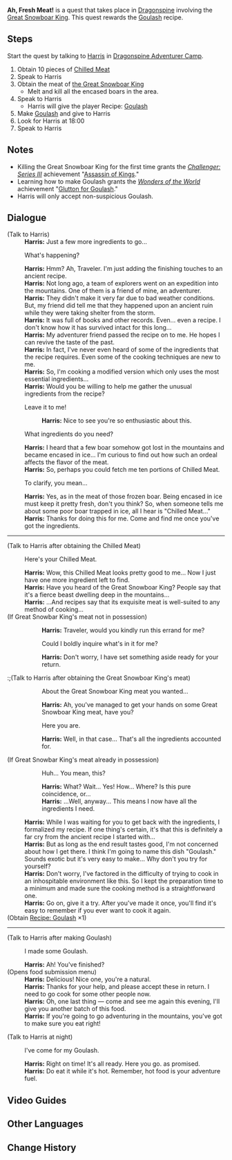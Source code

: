 {{Quest Infobox
|id            = 70106
|type          = World
|region        = Mondstadt
|area          = Dragonspine
|requirement   = Complete [[In the Mountains]] or defeat [[The Great Snowboar King]]
|startLocation = [[Dragonspine Adventurer Camp]], [[Mondstadt]]
|exp           = 300
|primogems     = 40
|rep           = Mondstadt
|repAmt        = 20
|other         = {{Card|Hero's Wit|4}}{{Card|Mystic Enhancement Ore|6}}{{Card|Delicious Goulash|5}}{{Card|Recipe|1|link=Recipe: Goulash|caption=1}}
|characters    = Harris; Traveler
}}
'''Ah, Fresh Meat!''' is a quest that takes place in [[Dragonspine]] involving the [[The Great Snowboar King|Great Snowboar King]]. This quest rewards the [[Goulash]] recipe.

==Steps==
Start the quest by talking to [[Harris]] in [[Dragonspine Adventurer Camp]].
# Obtain 10 pieces of [[Chilled Meat]]
# Speak to Harris
# Obtain the meat of [[the Great Snowboar King]]
#* Melt and kill all the encased boars in the area.
# Speak to Harris
#* Harris will give the player Recipe: [[Goulash]]
# Make [[Goulash]] and give to Harris
# Look for Harris at 18:00
# Speak to Harris

==Notes==
*Killing the Great Snowboar King for the first time grants the ''[[Challenger: Series III]]'' achievement "[[Assassin of Kings]]."
*Learning how to make Goulash grants the ''[[Wonders of the World]]'' achievement "[[Glutton for Goulash]]."
*Harris will only accept non-suspicious Goulash.

==Dialogue==
{{Dialogue start}}
{{Quest Description|[[Harris]], the chef at the [[Dragonspine Adventurer Camp|foothill camp]], has received inspiration from an ancient recipe and would like to create an all-new gourment dish. For this, he first requires 10 servings of [[Chilled Meat]]...}}

;(Talk to Harris)
:'''Harris:''' Just a few more ingredients to go...
:{{DIcon}} What's happening?
:'''Harris:''' Hmm? Ah, Traveler. I'm just adding the finishing touches to an ancient recipe.
:'''Harris:'''  Not long ago, a team of explorers went on an expedition into the mountains. One of them is a friend of mine, an adventurer.
:'''Harris:''' They didn't make it very far due to bad weather conditions. But, my friend did tell me that they happened upon an ancient ruin while they were taking shelter from the storm.
:'''Harris:''' It was full of books and other records. Even... even a recipe. I don't know how it has survived intact for this long...
:'''Harris:''' My adventurer friend passed the recipe on to me. He hopes I can revive the taste of the past.
:'''Harris:''' In fact, I've never even heard of some of the ingredients that the recipe requires. Even some of the cooking techniques are new to me.
:'''Harris:''' So, I'm cooking a modified version which only uses the most essential ingredients...
:'''Harris:''' Would you be willing to help me gather the unusual ingredients from the recipe?
:{{DIcon}} Leave it to me!
::'''Harris:''' Nice to see you're so enthusiastic about this.
:{{DIcon}} What ingredients do you need?
:'''Harris:''' I heard that a few boar somehow got lost in the mountains and became encased in ice... I'm curious to find out how such an ordeal affects the flavor of the meat.
:'''Harris:''' So, perhaps you could fetch me ten portions of Chilled Meat.
:{{DIcon}} To clarify, you mean...
:'''Harris:''' Yes, as in the meat of those frozen boar. Being encased in ice must keep it pretty fresh, don't you think? So, when someone tells me about some poor boar trapped in ice, all I hear is "Chilled Meat..."
:'''Harris:''' Thanks for doing this for me. Come and find me once you've got the ingredients.
----
;(Talk to Harris after obtaining the Chilled Meat)
:{{DIcon|Quest}} Here's your Chilled Meat.
:'''Harris:''' Wow, this Chilled Meat looks pretty good to me... Now I just have one more ingredient left to find.
:'''Harris:''' Have you heard of the Great Snowboar King? People say that it's a fierce beast dwelling deep in the mountains...
:'''Harris:''' ...And recipes say that its exquisite meat is well-suited to any method of cooking...
;(If Great Snowbar King's meat not in possession)
::'''Harris:''' Traveler, would you kindly run this errand for me?
::{{DIcon}} Could I boldly inquire what's in it for me?
::'''Harris:''' Don't worry, I have set something aside ready for your return.
{{Quest Description|update|You pass the ten slabs of Chilled Meat to Harris. Harris then commissions you once more to get a slab of the Great Snowboar King's meat...}}

:;(Talk to Harris after obtaining the Great Snowboar King's meat)
::{{DIcon|Quest}} About the Great Snowboar King meat you wanted...
::'''Harris:''' Ah, you've managed to get your hands on some Great Snowboar King meat, have you?
::{{DIcon}} Here you are.
::'''Harris:''' Well, in that case... That's all the ingredients accounted for.
;(If Great Snowbar King's meat already in possession)
::{{DIcon}} Huh... You mean, this?
::'''Harris:''' What? Wait... Yes! How... Where? Is this pure coincidence, or...
::'''Harris:''' ...Well, anyway... This means I now have all the ingredients I need.

:'''Harris:''' While I was waiting for you to get back with the ingredients, I formalized my recipe. If one thing's certain, it's that this is definitely a far cry from the ancient recipe I started with...
:'''Harris:''' But as long as the end result tastes good, I'm not concerned about how I get there. I think I'm going to name this dish "Goulash." Sounds exotic but it's very easy to make... Why don't you try for yourself?
:'''Harris:''' Don't worry, I've factored in the difficulty of trying to cook in an inhospitable environment like this. So I kept the preparation time to a minimum and made sure the cooking method is a straightforward one.
:'''Harris:''' Go on, give it a try. After you've made it once, you'll find it's easy to remember if you ever want to cook it again.
;(Obtain [[Recipe: Goulash]] ×1)
----
{{Quest Description|update|You have gathered all the ingredients, and Harris has also come up with his recipe. However, he seems to want you to make this Goulash with your own hands...}}

;(Talk to Harris after making Goulash)
:{{DIcon|Quest}} I made some Goulash.
:'''Harris:''' Ah! You've finished?
;(Opens food submission menu)
:'''Harris:''' Delicious! Nice one, you're a natural.
:'''Harris:''' Thanks for your help, and please accept these in return. I need to go cook for some other people now.
:'''Harris:''' Oh, one last thing &mdash; come and see me again this evening, I'll give you another batch of this food.
:'''Harris:''' If you're going to go adventuring in the mountains, you've got to make sure you eat right!

;(Talk to Harris at night)
:{{DIcon|Quest}} I've come for my Goulash.
:'''Harris:''' Right on time! It's all ready. Here you go. as promised.
:'''Harris:''' Do eat it while it's hot. Remember, hot food is your adventure fuel.
{{Dialogue end}}

==Video Guides==
{{EVT
|video1   = AwilPtiUZ70
|caption1 = Ah, Fresh Meat!

|video2   = https://youtu.be/akkSxkACP3U
|caption2 = Ah, Fresh Meat! Guide
}}

==Other Languages==
{{Other Languages
|en      = Ah, Fresh Meat!
|zhs     = 啊，新鲜的肉！
|zhs_rm  = A, Xīnxiān de Ròu!
|zht     = 啊，新鮮的肉！
|zht_rm  = A, Xīnxiān de Ròu!
|zh_tl   = Ah, Fresh Meat!
|ja      = あぁ、新鮮な肉！
|ja_rm   = Aa, Shinsenna Niku!
|ja_tl   = Ah, Fresh Meat!
|ko      = 아, 신선한 고기!
|ko_rm   = 
|ko_tl   = 
|es      = Ah, ¡carne fresca!
|es_tl   = Ah, Fresh Meat!
|fr      = Viande (assez) fraîche
|fr_tl   = (Fairly) Fresh Meat
|ru      = Ах, свежее мясо!
|ru_tl   = Ah, Fresh Meat!
|th      = อ่า เนื้อสด ๆ!
|th_rm   = 
|th_tl   = 
|vi      = A, Là Thịt Tươi!
|vi_tl   = Ah, It's Fresh Meat!
|de      = Ha, frisches Fleisch!
|de_tl   = Ha, Fresh Meat!
|id      = Ah, Daging Segar!
|id_tl   = Ah, Fresh Meat!
|pt      = Ah, carne fresca!
|pt_tl   = Ah, Fresh Meat!
}}

==Change History==
{{Change History|1.2}}